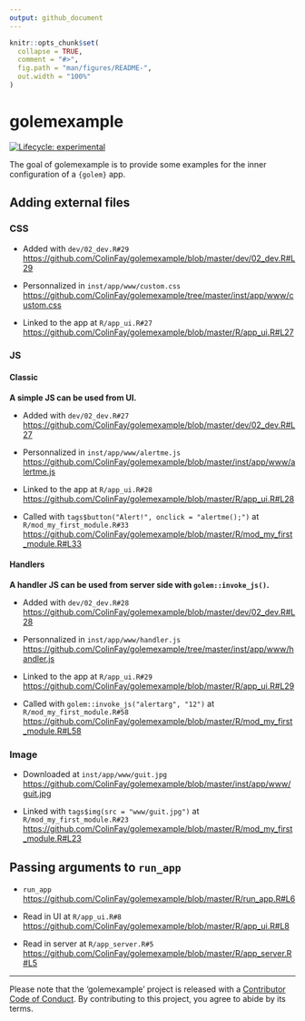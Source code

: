 ```yaml
---
output: github_document
---
```


<!-- README.md is generated from README.Rmd. Please edit that file -->

```r
knitr::opts_chunk$set(
  collapse = TRUE,
  comment = "#>",
  fig.path = "man/figures/README-",
  out.width = "100%"
)
```
# golemexample

<!-- badges: start -->
[![Lifecycle: experimental](https://img.shields.io/badge/lifecycle-experimental-orange.svg)](https://www.tidyverse.org/lifecycle/#experimental)
<!-- badges: end -->

The goal of golemexample is to provide some examples for the inner configuration of a `{golem}` app.

## Adding external files 

### CSS

+ Added with `dev/02_dev.R#29` <https://github.com/ColinFay/golemexample/blob/master/dev/02_dev.R#L29>

+ Personnalized in `inst/app/www/custom.css` <https://github.com/ColinFay/golemexample/tree/master/inst/app/www/custom.css>

+ Linked to the app at `R/app_ui.R#27` <https://github.com/ColinFay/golemexample/blob/master/R/app_ui.R#L27>

### JS 

#### Classic

__A simple JS can be used from UI.__

+ Added with `dev/02_dev.R#27` <https://github.com/ColinFay/golemexample/blob/master/dev/02_dev.R#L27>

+ Personnalized in `inst/app/www/alertme.js` <https://github.com/ColinFay/golemexample/blob/master/inst/app/www/alertme.js>

+ Linked to the app at `R/app_ui.R#28` <https://github.com/ColinFay/golemexample/blob/master/R/app_ui.R#L28>

+ Called with `tags$button("Alert!", onclick = "alertme();")` at `R/mod_my_first_module.R#33` <https://github.com/ColinFay/golemexample/blob/master/R/mod_my_first_module.R#L33>

#### Handlers

__A handler JS can be used from server side with `golem::invoke_js()`.__

+ Added with `dev/02_dev.R#28` <https://github.com/ColinFay/golemexample/blob/master/dev/02_dev.R#L28>

+ Personnalized in `inst/app/www/handler.js` <https://github.com/ColinFay/golemexample/tree/master/inst/app/www/handler.js>

+ Linked to the app at `R/app_ui.R#29` <https://github.com/ColinFay/golemexample/blob/master/R/app_ui.R#L29>

+ Called with `golem::invoke_js("alertarg", "12")` at `R/mod_my_first_module.R#58` <https://github.com/ColinFay/golemexample/blob/master/R/mod_my_first_module.R#L58>

### Image

+ Downloaded at `inst/app/www/guit.jpg` <https://github.com/ColinFay/golemexample/blob/master/inst/app/www/guit.jpg>

+ Linked with `tags$img(src = "www/guit.jpg")` at `R/mod_my_first_module.R#23` <https://github.com/ColinFay/golemexample/blob/master/R/mod_my_first_module.R#L23>

## Passing arguments to `run_app`

+ `run_app` <https://github.com/ColinFay/golemexample/blob/master/R/run_app.R#L6>

+ Read in UI at `R/app_ui.R#8` <https://github.com/ColinFay/golemexample/blob/master/R/app_ui.R#L8>

+ Read in server at `R/app_server.R#5` <https://github.com/ColinFay/golemexample/blob/master/R/app_server.R#L5>

<hr>

Please note that the 'golemexample' project is released with a
[Contributor Code of Conduct](CODE_OF_CONDUCT.md).
By contributing to this project, you agree to abide by its terms.

